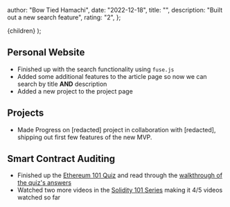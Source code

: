 
  author: "Bow Tied Hamachi",
  date: "2022-12-18",
  title: "",
  description: "Built out a new search feature",
  rating: "2",
};

  <WorkLogLayout meta={meta}>{children}</WorkLogLayout>
);

## Personal Website

- Finished up with the search functionality using `fuse.js`
- Added some additional features to the article page so now we can search by title **AND** description
- Added a new project to the project page

## Projects

- Made Progress on [redacted] project in collaboration with [redacted], shipping out first few features of the new MVP.

## Smart Contract Auditing

- Finished up the [Ethereum 101 Quiz](https://github.com/x676f64/secureum-mind_map/blob/master/quizzes/1.%20Ethereum%20101.md) and read through the [walkthrough of the quiz's answers](https://ventral.digital/posts/2021/10/17/secureum-bootcamp-ethereum-101-quiz)
- Watched two more videos in the [Solidity 101 Series](https://www.youtube.com/playlist?list=PLYORQHvGMg-WS5r8UjaWnnAeCHTH3wRaF) making it 4/5 videos watched so far

